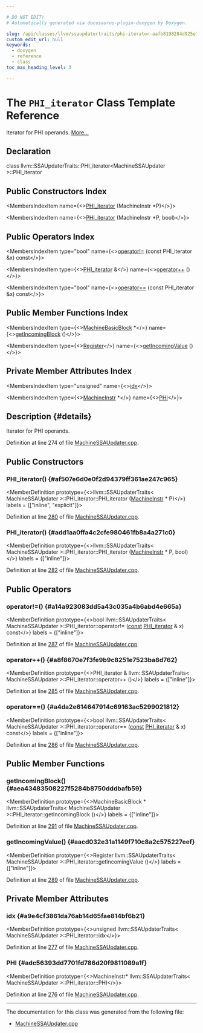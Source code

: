 ```yaml
---

# DO NOT EDIT!
# Automatically generated via docusaurus-plugin-doxygen by Doxygen.

slug: /api/classes/llvm/ssaupdatertraits/phi-iterator-aafb8198284d925e7b2074b7152e40c8
custom_edit_url: null
keywords:
  - doxygen
  - reference
  - class
toc_max_heading_level: 3

---
```





# The `PHI_iterator` Class Template Reference

<DoxygenPage pluginConfig={pluginConfig}>

Iterator for PHI operands. <a href="#details">More...</a>

## Declaration

<CodeBlock>class llvm::SSAUpdaterTraits::PHI_iterator&lt;MachineSSAUpdater &gt;::PHI&#95;iterator</CodeBlock>

## Public Constructors Index

<MembersIndex>

<MembersIndexItem
  name={<><a href="#af507e6d0e0f2d94379ff361ae247c965">PHI&#95;iterator</a> (MachineInstr &#42;P)</>}>
</MembersIndexItem>

<MembersIndexItem
  name={<><a href="#add1aa0ffa4c2cfe980461fb8a4a271c0">PHI&#95;iterator</a> (MachineInstr &#42;P, bool)</>}>
</MembersIndexItem>

</MembersIndex>

## Public Operators Index

<MembersIndex>

<MembersIndexItem
  type="bool"
  name={<><a href="#a14a923083dd5a43c035a4b6abd4e665a">operator!=</a> (const PHI&#95;iterator &amp;x) const</>}>
</MembersIndexItem>

<MembersIndexItem
  type={<><a href="/docs/api/classes/llvm/ssaupdatertraits/phi-iterator-aafb8198284d925e7b2074b7152e40c8">PHI&#95;iterator</a> &amp;</>}
  name={<><a href="#a8f8670e7f3fe9b9c8251e7523ba8d762">operator++</a> ()</>}>
</MembersIndexItem>

<MembersIndexItem
  type="bool"
  name={<><a href="#a4da2e614647914c69163ac5299021812">operator==</a> (const PHI&#95;iterator &amp;x) const</>}>
</MembersIndexItem>

</MembersIndex>

## Public Member Functions Index

<MembersIndex>

<MembersIndexItem
  type={<><a href="/docs/api/classes/llvm/machinebasicblock">MachineBasicBlock</a> &#42;</>}
  name={<><a href="#aea43483508227f5284b8750dddbafb59">getIncomingBlock</a> ()</>}>
</MembersIndexItem>

<MembersIndexItem
  type={<><a href="/docs/api/classes/llvm/register">Register</a></>}
  name={<><a href="#aacd032e31a1149f710c8a2c575227eef">getIncomingValue</a> ()</>}>
</MembersIndexItem>

</MembersIndex>

## Private Member Attributes Index

<MembersIndex>

<MembersIndexItem
  type="unsigned"
  name={<><a href="#a9e4cf3861da76ab14d65fae814bf6b21">idx</a></>}>
</MembersIndexItem>

<MembersIndexItem
  type={<><a href="/docs/api/classes/llvm/machineinstr">MachineInstr</a> &#42;</>}
  name={<><a href="#adc56393dd7701fd786d20f9811089a1f">PHI</a></>}>
</MembersIndexItem>

</MembersIndex>

## Description {#details}

Iterator for PHI operands.

Definition at line 274 of file <a href="/docs/api/files/lib/lib/codegen/machinessaupdater-cpp">MachineSSAUpdater.cpp</a>.

<SectionDefinition>

## Public Constructors

### PHI&#95;iterator() {#af507e6d0e0f2d94379ff361ae247c965}

<MemberDefinition
  prototype={<>llvm::SSAUpdaterTraits&lt; MachineSSAUpdater &gt;::PHI&#95;iterator::PHI&#95;iterator (<a href="/docs/api/classes/llvm/machineinstr">MachineInstr</a> &#42; P)</>}
  labels = {["inline", "explicit"]}>

Definition at line <a href="/docs/api/files/lib/lib/codegen/machinessaupdater-cpp/#l00280">280</a> of file <a href="/docs/api/files/lib/lib/codegen/machinessaupdater-cpp">MachineSSAUpdater.cpp</a>.
</MemberDefinition>

### PHI&#95;iterator() {#add1aa0ffa4c2cfe980461fb8a4a271c0}

<MemberDefinition
  prototype={<>llvm::SSAUpdaterTraits&lt; MachineSSAUpdater &gt;::PHI&#95;iterator::PHI&#95;iterator (<a href="/docs/api/classes/llvm/machineinstr">MachineInstr</a> &#42; P, bool)</>}
  labels = {["inline"]}>

Definition at line <a href="/docs/api/files/lib/lib/codegen/machinessaupdater-cpp/#l00282">282</a> of file <a href="/docs/api/files/lib/lib/codegen/machinessaupdater-cpp">MachineSSAUpdater.cpp</a>.
</MemberDefinition>

</SectionDefinition>

<SectionDefinition>

## Public Operators

### operator!=() {#a14a923083dd5a43c035a4b6abd4e665a}

<MemberDefinition
  prototype={<>bool llvm::SSAUpdaterTraits&lt; MachineSSAUpdater &gt;::PHI&#95;iterator::operator!= (<a href="/docs/api/files/lib/lib/target/lib/target/aarch64/aarch64promoteconstant-cpp/#a90f8350fecae261c25be85d38b451bff">const</a> <a href="/docs/api/classes/llvm/ssaupdatertraits/phi-iterator-aafb8198284d925e7b2074b7152e40c8">PHI&#95;iterator</a> &amp; x) const</>}
  labels = {["inline"]}>

Definition at line <a href="/docs/api/files/lib/lib/codegen/machinessaupdater-cpp/#l00287">287</a> of file <a href="/docs/api/files/lib/lib/codegen/machinessaupdater-cpp">MachineSSAUpdater.cpp</a>.
</MemberDefinition>

### operator++() {#a8f8670e7f3fe9b9c8251e7523ba8d762}

<MemberDefinition
  prototype={<>PHI&#95;iterator &amp; llvm::SSAUpdaterTraits&lt; MachineSSAUpdater &gt;::PHI&#95;iterator::operator++ ()</>}
  labels = {["inline"]}>

Definition at line <a href="/docs/api/files/lib/lib/codegen/machinessaupdater-cpp/#l00285">285</a> of file <a href="/docs/api/files/lib/lib/codegen/machinessaupdater-cpp">MachineSSAUpdater.cpp</a>.
</MemberDefinition>

### operator==() {#a4da2e614647914c69163ac5299021812}

<MemberDefinition
  prototype={<>bool llvm::SSAUpdaterTraits&lt; MachineSSAUpdater &gt;::PHI&#95;iterator::operator== (<a href="/docs/api/files/lib/lib/target/lib/target/aarch64/aarch64promoteconstant-cpp/#a90f8350fecae261c25be85d38b451bff">const</a> <a href="/docs/api/classes/llvm/ssaupdatertraits/phi-iterator-aafb8198284d925e7b2074b7152e40c8">PHI&#95;iterator</a> &amp; x) const</>}
  labels = {["inline"]}>

Definition at line <a href="/docs/api/files/lib/lib/codegen/machinessaupdater-cpp/#l00286">286</a> of file <a href="/docs/api/files/lib/lib/codegen/machinessaupdater-cpp">MachineSSAUpdater.cpp</a>.
</MemberDefinition>

</SectionDefinition>

<SectionDefinition>

## Public Member Functions

### getIncomingBlock() {#aea43483508227f5284b8750dddbafb59}

<MemberDefinition
  prototype={<>MachineBasicBlock &#42; llvm::SSAUpdaterTraits&lt; MachineSSAUpdater &gt;::PHI&#95;iterator::getIncomingBlock ()</>}
  labels = {["inline"]}>

Definition at line <a href="/docs/api/files/lib/lib/codegen/machinessaupdater-cpp/#l00291">291</a> of file <a href="/docs/api/files/lib/lib/codegen/machinessaupdater-cpp">MachineSSAUpdater.cpp</a>.
</MemberDefinition>

### getIncomingValue() {#aacd032e31a1149f710c8a2c575227eef}

<MemberDefinition
  prototype={<>Register llvm::SSAUpdaterTraits&lt; MachineSSAUpdater &gt;::PHI&#95;iterator::getIncomingValue ()</>}
  labels = {["inline"]}>

Definition at line <a href="/docs/api/files/lib/lib/codegen/machinessaupdater-cpp/#l00289">289</a> of file <a href="/docs/api/files/lib/lib/codegen/machinessaupdater-cpp">MachineSSAUpdater.cpp</a>.
</MemberDefinition>

</SectionDefinition>

<SectionDefinition>

## Private Member Attributes

### idx {#a9e4cf3861da76ab14d65fae814bf6b21}

<MemberDefinition
  prototype={<>unsigned llvm::SSAUpdaterTraits&lt; MachineSSAUpdater &gt;::PHI&#95;iterator::idx</>}>

Definition at line <a href="/docs/api/files/lib/lib/codegen/machinessaupdater-cpp/#l00277">277</a> of file <a href="/docs/api/files/lib/lib/codegen/machinessaupdater-cpp">MachineSSAUpdater.cpp</a>.
</MemberDefinition>

### PHI {#adc56393dd7701fd786d20f9811089a1f}

<MemberDefinition
  prototype={<>MachineInstr&#42; llvm::SSAUpdaterTraits&lt; MachineSSAUpdater &gt;::PHI&#95;iterator::PHI</>}>

Definition at line <a href="/docs/api/files/lib/lib/codegen/machinessaupdater-cpp/#l00276">276</a> of file <a href="/docs/api/files/lib/lib/codegen/machinessaupdater-cpp">MachineSSAUpdater.cpp</a>.
</MemberDefinition>

</SectionDefinition>

<hr/>

The documentation for this class was generated from the following file:

<ul>
<li><a href="/docs/api/files/lib/lib/codegen/machinessaupdater-cpp">MachineSSAUpdater.cpp</a></li>
</ul>

</DoxygenPage>
